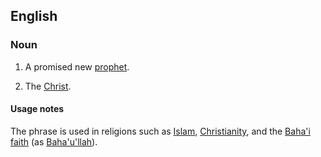 ==English==

===Noun===
{{en-noun}}

# {{lb|en|theology}} A promised new [[prophet]].
# {{lb|en|theology|Christianity}} The [[Christ]].

====Usage notes====
The phrase is used in religions such as [[Islam]], [[Christianity]], and the [[Baha'i]] [[faith]] (as [[Baha'u'llah]]).